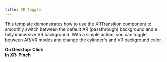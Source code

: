 ```yaml
---
title: XR Toggle
---
```


This template demonstrates how to use the XRTransition component to smoothly switch between the default AR (passthrough) background and a fully immersive VR background. With a simple action, you can toggle between AR/VR modes and change the cylinder's and VR background color.

<b>On Desktop: Click</b>\
<b>In XR: Pinch</b>


<DocsIFrame template="9_xr-toggle"></DocsIFrame>
<DocsSource template="9_xr-toggle"></DocsSource>
